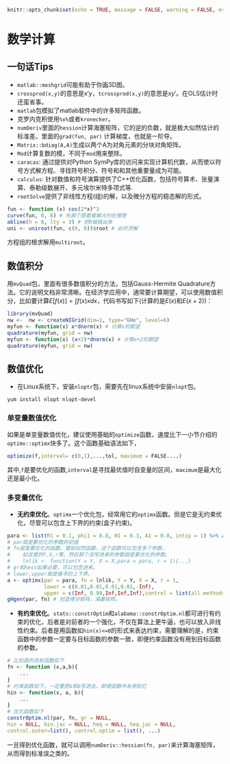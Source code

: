 ```r
knitr::opts_chunk$set(echo = TRUE, message = FALSE, warning = FALSE, eval = FALSE)
```
# 数学计算 {#math}
## 一句话Tips
- `matlab::meshgrid`可能有助于你画3D图。
- `crossprod(x,y)`的意思是$x'y$，`tcrossprod(x,y)`的意思是$xy'$。在OLS估计时还蛮省事。
- `matlab`包模拟了matlab软件中的许多矩阵函数。
- 克罗内克积使用`%x%`或者`kronecker`。
- `numDeriv`里面的`hession`计算海塞矩阵，它的逆的负数，就是极大似然估计的标准差。里面的`grad(fun, par)` 计算梯度，也就是一阶导。
- `Matrix::bdiag(A,A)`生成以两个A为对角元素的分块对角矩阵。
- `Mod`计算复数的模，不同于`mod`用来整除。
-  `caracas`: 通过提供对Python SymPy库的访问来实现计算机代数，从而使以符号方式解方程、寻找符号积分、符号和和其他重要量成为可能。
-  `calculus`: 针对数值和符号演算提供了C++优化函数，包括符号算术、张量演算、泰勒级数展开、多元埃尔米特多项式等.
-  `rootSolve`提供了非线性方程(组)的解，以及微分方程的稳态解的形式。
```r
fun <- function (x) cos(2*x)^3
curve(fun, 0, 8) # 先画个图看看解大约在哪里
abline(h = 0, lty = 3) # 把0轴搞出来
uni <- uniroot(fun, c(0, 8))$root # 此时求解
```
方程组的根求解用`multiroot`。

## 数值积分

用`mvQuad`包，里面有很多数值积分的方法，包括Gauss-Hermite Quadrature方法。它的说明文档非常清晰。在经济学应用中，通常要计算期望，可以使用数值积分，比如要计算$E[f(x)]=\int f(x)xdx$，代码书写如下(计算的是$E(x)$和$E(x+2)$)：
```r
library(mvQuad)
nw <-  nw <- createNIGrid(dim=1, type="GHe", level=6)
myfun <- function(x) x*dnorm(x) # 计算x的期望
quadrature(myfun, grid = nw)
myfun <- function(x) (x+2)*dnorm(x) # 计算x+2的期望
quadrature(myfun, grid = nw)
```


## 数值优化

- 在Linux系统下，安装`nloptr`包，需要先在linux系统中安装`nlopt`包。
```
yum install nlopt nlopt-devel
```



### 单变量数值优化

如果是单变量数值优化，建议使用基础的`optimize`函数，速度比下一小节介绍的`optimx::optimx`快多了。这个函数基础语法如下，

```r
optimize(f,interval= c(0,1),...,tol, maximum = FALSE....) 
```
其中,`f`是要优化的函数,`interval`是寻找最优值时自变量的区间，`maximum`是最大化还是最小化。

### 多变量优化

- **无约束优化**。`optimx`一个优化包，经常用它的`optimx`函数。但是它是无约束优化，尽管可以包含上下界的约束(盒子约束)。
```r
para <- list(R1 = 0.1, phi1 = 0.8, H1 = 0.3, A1 = 0.8, intcp = 1) %>% as.numeric()
# par就是要优化的参数的初值
# fn就是要优化的函数，譬如似然函数，这个函数可以包含多个参数，
#    如这里的Y,X,r等。然后那个没写进来的参数就是要优化的参数。
#    lnlik <- function(Y = Y, X = X,para = para, r = 1){...}
# gr和hess如果必要，可以包含进来。
# lower,upper就是搜寻的上下界。
a <- optimx(par = para, fn = lnlik, Y = Y, X = X, r = 1, 
            lower = c(0.01,0.01,0.01,0.01,-Inf), 
            upper = c(Inf, 0.99,Inf,Inf,Inf),control = list(all.methods = T))
gHgen(par, fn) # 创造得分矩阵，海塞矩阵。
```
- **有约束优化**。`stats::constrOptim`和`alabama::constrOptim.nl`都可进行有约束的优化，后者是对前者的一个强化，不仅在算法上更牛逼，也可以放入非线性约束。后者是用函数如`hin(x)<=0`的形式来表达约束，需要理解的是，约束函数中的参数一定要与目标函数的参数一致，即便约束函数没有用到目标函数的参数。
```r
# 比如我的目标函数如下
fn <- function (x,a,b){
    ...
}
# 约束函数如下。一定要把a和b写进去，即便函数中未用到它
hin <- function(x, a, b){
    ...
}
# 优化函数如下
constrOptim.nl(par, fn, gr = NULL, 
hin = NULL, hin.jac = NULL, heq = NULL, heq.jac = NULL, 
control.outer=list(), control.optim = list(), ...)
```
一旦得到优化函数，就可以调用`numDeriv::hessian(fn, par)`来计算海塞矩阵，从而得到标准误之类的。